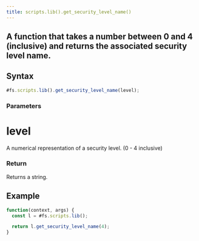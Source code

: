 ```yaml
---
title: scripts.lib().get_security_level_name()
---
```


## A function that takes a number between 0 and 4 (inclusive) and returns the associated security level name.

## Syntax

```js
#fs.scripts.lib().get_security_level_name(level);
```

### Parameters

# level

A numerical representation of a security level. (0 - 4 inclusive)

### Return

Returns a string.

## Example

```js
function(context, args) {
  const l = #fs.scripts.lib();

  return l.get_security_level_name(4);
}
```
